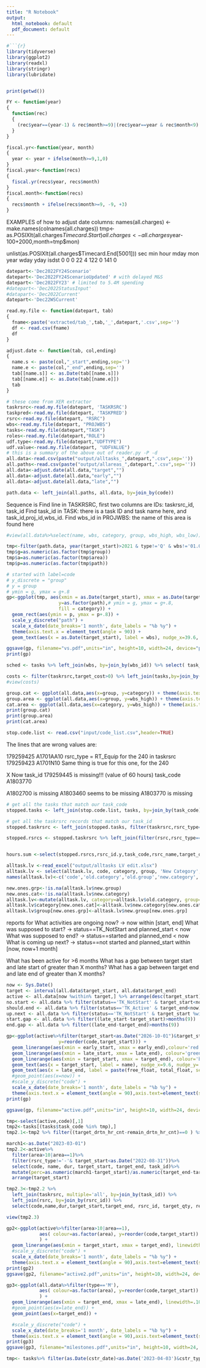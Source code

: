 ```yaml
---
title: "R Notebook"
output:
  html_notebook: default
  pdf_document: default
---
```


```r
#```{r}
library(tidyverse)
library(ggplot2)
library(readxl)
library(stringr)
library(lubridate)


print(getwd())

FY <- function(year)
{
  function(rec)
  {
    (rec$year==(year-1) & rec$month>=9)|(rec$year==year & rec$month<9)
  }
}

fiscal.yr<-function(year, month)
{
  year <- year + ifelse(month>=9,1,0)
}
fiscal.year<-function(recs)
{
  fiscal.yr(recs$year, recs$month)
}
fiscal.month<-function(recs)
{
  recs$month + ifelse(recs$month>=9, -9, +3)
}
```

EXAMPLES of how to adjust date columns:
names(all.charges) <- make.names(colnames(all.charges))
tmp<-as.POSIXlt(all.charges$Timecard.Start)
all.charges <- all.charges %>% mutate(year=tmp$year-100+2000,month=tmp$mon)

unlist(as.POSIXlt(all.charges$Timecard.End[5001]))
sec   min  hour  mday   mon  year  wday  yday isdst 
  0     0     0    22     4   122     0   141     0 
  

```r
datepart<-'Dec2022FY24Scenario'
datepart<-'Dec2022FY24ScenarioUpdated' # with delayed M&S
datepart<-'Dec2022FY23' # limited to 5.4M spending
#datepart<-'Dec2022StatusInput'
#datapart<-'Dec2022Current'
datepart<-'Dec22WSCurrent'

read.my.file <- function(datepart, tab)
{
  fname<-paste('extracted/tab_',tab,'_',datepart,'.csv',sep='')
  df <- read.csv(fname)
  df
}

adjust.date <- function(tab, col,ending) 
{ 
  name.s <- paste(col,"_start",ending,sep='')
  name.e <- paste(col,"_end",ending,sep='')
  tab[[name.s]] <- as.Date(tab[[name.s]]) 
  tab[[name.e]] <- as.Date(tab[[name.e]]) 
  tab
}

# these come from XER extractor
taskrsrc<-read.my.file(datepart, 'TASKRSRC')
taskpred<-read.my.file(datepart, 'TASKPRED')
rsrc<-read.my.file(datepart, "RSRC")
wbs<-read.my.file(datepart, "PROJWBS")
tasks<-read.my.file(datepart,"TASK")
roles<-read.my.file(datepart,"ROLE")
udf.type<-read.my.file(datepart,"UDFTYPE")
udf.value<-read.my.file(datepart, "UDFVALUE")
# this is a summary of the above out of reader.py -P -d
all.data<-read.csv(paste("output/alltasks_",datepart,".csv",sep=''))
all.paths<-read.csv(paste("output/allareas_",datepart,".csv",sep=''))
all.data<-adjust.date(all.data,"target","")
all.data<-adjust.date(all.data,"early","")
all.data<-adjust.date(all.data,"late","")

```

```r
path.data <- left_join(all.paths, all.data, by=join_by(code))
```


Sequence is 
Find line in TASKRSRC, first two columns are IDs: taskrsrc_id, task_id
Find task_id in TASK: there is a task ID and task name here, and task_id,proj_id,wbs_id.
Find wbs_id in PROJWBS: the name of this area is found here

```r
#view(all.data%>%select(name, wbs, category, group, wbs_high, wbs_low))

tmp<-filter(path.data, year(target_start)>2021 & type!='Q' & wbs!='01.01')
tmp$g=as.numeric(as.factor(tmp$group))
tmp$a=as.numeric(as.factor(tmp$area))
tmp$p=as.numeric(as.factor(tmp$path))

# started with label=code
# y_discrete = "group"
# y = group
# ymin = g, ymax = g+.8
gp<-ggplot(tmp, aes(xmin = as.Date(target_start), xmax = as.Date(target_end), 
                   y=as.factor(path),# ymin = g, ymax = g+.8, 
                   fill = category)) +
  geom_rect(aes(ymin = p, ymax = p+.8)) +
  scale_y_discrete("path") +
  scale_x_date(date_breaks='1 month', date_labels = "%b %y") +
  theme(axis.text.x = element_text(angle = 90)) + 
  geom_text(aes(x = as.Date(target_start), label = wbs), nudge_x=39.6, nudge_y=.2, size=3)#, check_overlap = TRUE)

ggsave(gp, filename="vs.pdf",units="in", height=10, width=24, device="pdf")
print(gp)
```

```r
sched <- tasks %>% left_join(wbs, by=join_by(wbs_id)) %>% select( task_id, target_start_date, target_end_date, task_code, task_name, wbs_id, wbs_name, wbs_short_name) %>% arrange(target_start_date)
```


```r
costs <- filter(taskrsrc,target_cost>0) %>% left_join(tasks,by=join_by(task_id))%>%left_join(wbs, by=join_by(wbs_id)) %>% select( task_id, target_cost, cost_per_qty, target_start_date.x, target_end_date.x, task_code, task_name, wbs_id, wbs_name, wbs_short_name) %>% arrange(target_start_date.x)
#view(costs)
```


```r
group.cat <- ggplot(all.data,aes(x=group, y=category)) + theme(axis.text.x = element_text(angle = 90)) + geom_count()
group.area <- ggplot(all.data,aes(x=group, y=wbs_high)) + theme(axis.text.x = element_text(angle = 90)) + geom_count()
cat.area <- ggplot(all.data,aes(x=category, y=wbs_high)) + theme(axis.text.x = element_text(angle = 90)) + geom_count()
print(group.cat)
print(group.area)
print(cat.area)
```

```r
stop.code.list <- read.csv("input/code_list.csv",header=TRUE)
```

The lines that are wrong values are:

179259425 A1701AA10   rsrc_type = RT_Equip for the 240 in taskrsrc
179259423 A1701N10    Same thing is true for this one, for the 240

X Now task_id 179259445 is missing!!! (value of 60 hours) task_code A1803770

A1802700 is missing
A1803460 seems to be missing
A1803770 is missing


```r
# get all the tasks that match our task_code
stopped.tasks <- left_join(stop.code.list, tasks, by=join_by(task_code)) %>% select(task_id, task_code, target_work_qty,rsrc_id, task_name)

# get all the taskrsrc records that match our task_id
stopped.taskrsrc <- left_join(stopped.tasks, filter(taskrsrc,rsrc_type=='RT_Labor'),multiple='all', by=join_by(task_id)) %>% select(task_id, task_code, rsrc_id.x, rsrc_id.y, target_qty, target_work_qty, rsrc_type)

stopped.rsrcs <- stopped.taskrsrc %>% left_join(filter(rsrc,rsrc_type=='RT_Labor'),by=join_by(rsrc_id.y==rsrc_id)) %>% select(task_id, task_code, rsrc_name, rsrc_id.y, target_qty, target_work_qty, rsrc_name, rsrc_type.x) %>% filter(!is.na(target_qty))


hours.sum <-select(stopped.rsrcs,rsrc_id.y,task_code,rsrc_name,target_qty) %>% group_by(rsrc_name) %>% summarise(total.hours=sum(target_qty))

```


```r
alltask.lv <-read_excel("output/alltasks LV edit.xlsx") 
alltask.lv <- select(alltask.lv, code, category, group, 'New Category', 'New Group', 'Label Type', LABEL) %>% arrange(code)
names(alltask.lv)<-c('code','old.category','old.group','new.category','new.group','label.type','label')

new.ones.grp<-!is.na(alltask.lv$new.group)
new.ones.cat<-!is.na(alltask.lv$new.category)
alltask.lv<-mutate(alltask.lv, category=alltask.lv$old.category, group=alltask.lv$old.group)
alltask.lv$category[new.ones.cat]<-alltask.lv$new.category[new.ones.cat]
alltask.lv$group[new.ones.grp]<-alltask.lv$new.group[new.ones.grp]
```

reports for 
What activities are ongoing now? -> now within [start, end]
What was supposed to start? -> status==TK_NotStart  and planned_start < now
What was supposed to end? -> status==started and planned_end < now
What is coming up next? -> status==not started and planned_start within [now, now+1 month]

What has been active for >6 months
What has a gap between target start and late start of greater than X months?
What has a gap between target end and late end of greater than X months?


```r
now <- Sys.Date()
target <- interval(all.data$target_start, all.data$target_end)
active <- all.data[now %within% target,] %>% arrange(desc(target_start))
no.start <- all.data %>% filter(status=='TK_NotStart' & target_start<now)
should.end <- all.data %>% filter(status=='TK_Active' & target_end<now)
up.next <- all.data %>% filter(status=='TK_NotStart' & target_start %within% interval(now,now+months(1)))
start.gap <- all.data %>% filter((late_start-target_start)>months(9))
end.gap <- all.data %>% filter((late_end-target_end)>months(9))
```


```r
gp<-ggplot(active%>%filter(target_start<as.Date("2026-10-01")&target_start>as.Date("2022-07-01")&(area>10|area==1)), aes( 
                   y=reorder(code,target_start))) +
  geom_linerange(aes(xmin = early_start, xmax = early_end),colour='red',position=position_nudge(y=0.0)) +
  geom_linerange(aes(xmin = late_start, xmax = late_end), colour='green',position=position_nudge(y=0.0)) +
  geom_linerange(aes(xmin = target_start, xmax = target_end), colour='blue', linewidth=1.0) +
  geom_text(aes(x = target_start, label = name), nudge_x=9.6, nudge_y=.4, size=1.8) +
  geom_text(aes(x = late_end, label = paste(free_float, total_float, sep='/')), nudge_x=9.6, nudge_y=.4, size=1.5) +
  #geom_point(aes(x=now)) +
  #scale_y_discrete("code") +
  scale_x_date(date_breaks='1 month', date_labels = "%b %y") +
  theme(axis.text.x = element_text(angle = 90),axis.text=element_text(size=8)) #+ 
print(gp)

ggsave(gp, filename="active.pdf",units="in", height=10, width=24, device="pdf")

```
```r
tmp<-select(active,code)[,1]
tmp2<-tasks[(tasks$task_code %in% tmp),]
tmp2.1<-tmp2 %>% filter((target_drtn_hr_cnt-remain_drtn_hr_cnt)==0 ) %>% select(task_code, remain_drtn_hr_cnt, target_drtn_hr_cnt, task_name, task_id)

march1<-as.Date("2023-03-01")
tmp2.2<-active%>%
  filter(area>10|area==1)%>%
  filter(rsrc_type!='-'& target_start<as.Date("2022-08-31"))%>%
  select(code, name, dur, target_start, target_end, task_id)%>%
  mutate(perc=as.numeric(march1-target_start)/as.numeric(target_end-target_start)) %>%
  arrange(target_start)

tmp2.3<-tmp2.2 %>% 
  left_join(taskrsrc, multiple='all', by=join_by(task_id)) %>% 
  left_join(rsrc, by=join_by(rsrc_id)) %>% 
  select(code,name,dur,target_start,target_end, rsrc_id, target_qty, remain_qty, rsrc_name, perc)

view(tmp2.3)

```


```r
gp2<-ggplot(active%>%filter(area>10|area==1), 
            aes( colour=as.factor(area), y=reorder(code,target_start))
            ) +
  geom_linerange(aes(xmin = target_start, xmax = target_end), linewidth=1.0)+ #, colour='blue') +
  #scale_y_discrete("code") +
  scale_x_date(date_breaks='1 month', date_labels = "%b %y") +
  theme(axis.text.x = element_text(angle = 90),axis.text=element_text(size=8)) #+ 
print(gp2)
ggsave(gp2, filename="active2.pdf",units="in", height=10, width=24, device="pdf")
```

```r
gp3<-ggplot(all.data%>%filter(type=='M'), 
            aes( colour=as.factor(area), y=reorder(code,target_start))
            ) +
  geom_linerange(aes(xmin = target_end, xmax = late_end), linewidth=.10)+ #, colour='blue') +
  #geom_point(aes(x=late_end)) +
  geom_point(aes(x=target_end)) +

  #scale_y_discrete("code") +
  scale_x_date(date_breaks='1 month', date_labels = "%b %y") +
  theme(axis.text.x = element_text(angle = 90),axis.text=element_text(size=8)) #+ 
print(gp3)
ggsave(gp3, filename="milestones.pdf",units="in", height=10, width=24, device="pdf")
```


```r
tmp<- tasks%>% filter(as.Date(cstr_date)<as.Date('2023-04-03')&cstr_type=='CS_MSOA')%>%select(task_code, task_name, cstr_date, cstr_type)%>%arrange(cstr_date)
```

